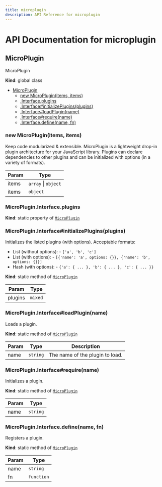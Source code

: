 ```yaml
---
title: microplugin
description: API Reference for microplugin
---
```

# API Documentation for microplugin
<a name="MicroPlugin"></a>

## MicroPlugin
MicroPlugin

**Kind**: global class  

* [MicroPlugin](#MicroPlugin)
    * [new MicroPlugin(items, items)](#new_MicroPlugin_new)
    * [.Interface.plugins](#MicroPlugin.Interface.plugins)
    * [.Interface#initializePlugins(plugins)](#MicroPlugin.Interface+initializePlugins)
    * [.Interface#loadPlugin(name)](#MicroPlugin.Interface+loadPlugin)
    * [.Interface#require(name)](#MicroPlugin.Interface+require)
    * [.Interface.define(name, fn)](#MicroPlugin.Interface.define)

<a name="new_MicroPlugin_new"></a>

### new MicroPlugin(items, items)
Keep code modularized & extensible.MicroPlugin is a lightweight drop-in plugin architecture for your JavaScript library. Plugins can declare dependencies to other plugins and can be initialized with options (in a variety of formats).


| Param | Type |
| --- | --- |
| items | <code>array</code> \| <code>object</code> | 
| items | <code>object</code> | 

<a name="MicroPlugin.Interface.plugins"></a>

### MicroPlugin.Interface.plugins
**Kind**: static property of [<code>MicroPlugin</code>](#MicroPlugin)  
<a name="MicroPlugin.Interface+initializePlugins"></a>

### MicroPlugin.Interface#initializePlugins(plugins)
Initializes the listed plugins (with options).Acceptable formats:- List (without options): - `['a', 'b', 'c']`- List (with options): - `[{'name': 'a', options: {}}, {'name': 'b', options: {}}]`- Hash (with options): - `{'a': { ... }, 'b': { ... }, 'c': { ... }}`

**Kind**: static method of [<code>MicroPlugin</code>](#MicroPlugin)  

| Param | Type |
| --- | --- |
| plugins | <code>mixed</code> | 

<a name="MicroPlugin.Interface+loadPlugin"></a>

### MicroPlugin.Interface#loadPlugin(name)
Loads a plugin.

**Kind**: static method of [<code>MicroPlugin</code>](#MicroPlugin)  

| Param | Type | Description |
| --- | --- | --- |
| name | <code>string</code> | The name of the plugin to load. |

<a name="MicroPlugin.Interface+require"></a>

### MicroPlugin.Interface#require(name)
Initializes a plugin.

**Kind**: static method of [<code>MicroPlugin</code>](#MicroPlugin)  

| Param | Type |
| --- | --- |
| name | <code>string</code> | 

<a name="MicroPlugin.Interface.define"></a>

### MicroPlugin.Interface.define(name, fn)
Registers a plugin.

**Kind**: static method of [<code>MicroPlugin</code>](#MicroPlugin)  

| Param | Type |
| --- | --- |
| name | <code>string</code> | 
| fn | <code>function</code> | 

